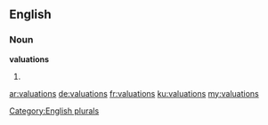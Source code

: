 ==English==

===Noun===
'''valuations'''

# {{plural of|[[valuation]]}}

[[Category:English plurals]]

[[ar:valuations]]
[[de:valuations]]
[[fr:valuations]]
[[ku:valuations]]
[[my:valuations]]